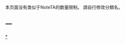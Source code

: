 {{CGroupH|name=魔法咪路咪路|desc=魔法咪路咪路}}<noinclude>[[Category:ACG公共轉換組模板|{{SUBPAGENAME}}]][[Category:魔法咪路咪路|*]]

本页面没有类似于NoteTA的数量限制。
請自行修改分類名。

== 一 ==
</noinclude>
{{CItem|zh-hant:魔法咪路咪路;zh-tw:魔法咪路咪路;zh-hans:魔法咪路咪路;zh-hk:魔法小米路;zh-mo:魔法小米路;|desc=转换说明|original=}}
{{CItem|zh-hant:咪路;zh-tw:咪路;zh-hans:咪路;zh-hk:米路;zh-mo:米路;|desc=转换说明|original=}}
{{CItem|zh-hant:莉露姆;zh-tw:莉露姆;zh-hans:莉露姆;zh-hk:妮露;zh-mo:妮露;|desc=转换说明|original=}}
{{CItem|zh-tw:亞西吉;zh-hant:亞西吉;zh-hans:亚西吉;zh-hk:也西;zh-mo:也西;|desc=转换说明|original=}}
{{CItem|zh-tw:姆路;zh-hant:姆路;zh-hans:姆路;zh-hk:蒙路;zh-mo:蒙路;|desc=转换说明|original=}}
{{CItem|zh-hans:沙西凯;zh-hk:沙仔;zh-tw:沙西凱;|desc=转换说明|original=}}
{{CItem|zh-hant:漢吉;zh-tw:漢吉;zh-hans:漢吉;zh-hk:阿祖;zh-mo:阿祖;|desc=转换说明|original=}}
{{CItem|zh-hant:亞美;zh-tw:亞美;zh-hans:亚美;zh-hk:小珊美;zh-mo:小珊美;|desc=转换说明|original=}}
{{CItem|zh-hant:帕比;zh-tw:帕比;zh-hans:帕比;zh-hk:菲菲;zh-mo:菲菲;|desc=转换说明|original=}}
{{CItem|zh-hant:阿克米;zh-tw:阿克米;zh-hans:阿克米;zh-hk:小魔精;zh-mo:小魔精;|desc=转换说明|original=}}
{{CItem|zh-hant:黑達克;zh-tw:黑達克;zh-hans:黑达克;zh-hk:黑首領;zh-mo:黑首領;|desc=转换说明|original=}}
{{CItem|zh-hant:惡魯莫團;zh-tw:惡魯莫團;zh-hans:恶鲁莫团;zh-hk:也西組;zh-mo:也西組;|desc=转换说明|original=}}
{{CItem|zh-hant:忍鏢;zh-tw:忍鏢;zh-hans:忍镖;zh-hk:老鼠仔;zh-mo:老鼠仔;|desc=转换说明|original=}}
{{CItem|zh-hant:瑞特;zh-tw:瑞特;zh-hans:瑞特;;zh-hk:納多;zh-mo:納多;|desc=转换说明|original=}}
{{CItem|zh-hant:貓熊達;zh-tw:貓熊達;zh-hans:熊貓達;zh-hk:熊貓;zh-mo:熊貓;|desc=转换说明|original=}}
{{CItem|zh-hant:瑪魯莫;zh-tw:瑪魯莫;zh-hans:玛鲁莫;zh-hk:馬魯;zh-mo:馬魯;|desc=转换说明|original=}}
{{CItem|zh-hant:莎莉雅;zh-tw:莎莉雅;zh-hans:莎莉雅;zh-hk:莎莉亞;zh-mo:莎莉亞;|desc=转换说明|original=}}
{{CItem|zh-hant:芭拉路;zh-tw:芭拉路;zh-hans:芭拉路;zh-hk:玫瑰路;zh-mo:玫瑰路;|desc=转换说明|original=}}
{{CItem|zh-hant:艾瑪老師;zh-tw:艾瑪老師;zh-hans:艾玛老师;zh-hk:一瑪老師;zh-mo:一瑪老師;|desc=转换说明|original=}}
{{CItem|zh-hant:沛達;zh-tw:沛達;zh-hans:沛达;zh-hk:彼得;zh-mo:彼得;|desc=转换说明|original=}}
{{CItem|zh-hant:曼波;zh-tw:曼波;zh-hans:曼波;zh-hk:曼寶;zh-mo:曼寶;|desc=转换说明|original=}}
{{CItem|zh-hant:美美;zh-tw:美美;zh-hans:美美;zh-hk:彼基;zh-mo:彼基;|desc=转换说明|original=}}
{{CItem|zh-hant:卡賓;zh-tw:卡賓;zh-hans:卡宾;zh-hk:黑仔;zh-mo:黑仔;|desc=转换说明|original=}}
{{CItem|zh-hant:英澤;zh-tw:英澤;zh-hans:英泽;zh-hk:委員長;zh-mo:委員長;|desc=转换说明|original=}}
{{CItem|zh-hant:阿默;zh-tw:阿默;zh-hans:阿默;zh-hk:啞仔;zh-mo:啞仔;|desc=转换说明|original=}}
{{CItem|zh-hant:米夢夢;zh-tw:米夢夢;zh-hans:米梦梦;zh-hk:摩摩店長;zh-mo:摩摩店長;|desc=转换说明|original=}}
{{CItem|zh-hant:甜夢夢;zh-tw:甜夢夢;zh-hans:甜梦梦;zh-hk:雲摩摩;zh-mo:雲摩摩;|desc=转换说明|original=}}
{{CItem|zh-hant:歐德美;zh-tw:歐德美;zh-hans:欧德美;zh-hk:嬌嬌仔;zh-mo:嬌嬌仔;|desc=转换说明|original=}}
{{CItem|zh-hant:卡夢夢;zh-tw:卡夢夢;zh-hans:卡梦梦;zh-hk:卡摩摩;zh-mo:卡摩摩;|desc=转换说明|original=}}
{{CItem|zh-hant:咕嚕咪族;zh-tw:咕嚕咪族;zh-hans:咕噜咪族;zh-hk:公仔族;zh-mo:公仔族;|desc=转换说明|original=}}
{{CItem|zh-tw:金泰;zh-hant:金泰;zh-hans:金泰;zh-hk:金太;zh-mo:金太;|desc=转换说明|original=}}
{{CItem|zh-hant:達達;zh-tw:達達;zh-cn:达达;zh-hk:冬泰;zh-mo:冬泰;|desc=转换说明|original=}}
{{CItem|zh-hant:蓋亞族;zh-tw:蓋亞族;zh-hans:盖亚族;zh-hk:佳亞族;zh-mo:佳亞族;|desc=转换说明|original=}}
{{CItem|zh-hant:小飛;zh-tw:小飛;zh-cn:小飞;zh-hk:小火;zh-mo:小火;|desc=转换说明|original=}}
{{CItem|zh-hant:小酷;zh-tw:小酷;zh-cn:小酷;zh-hk:小水;zh-mo:小水;|desc=转换说明|original=}}
{{CItem|zh-hant:小威;zh-tw:小威;zh-cn:小威;zh-hk:小風;zh-mo:小風;|desc=转换说明|original=}}
{{CItem|zh-hant:小咚;zh-tw:小咚;zh-cn:小咚;zh-hk:小土;zh-mo:小土;|desc=转换说明|original=}}
{{CItem|zh-hant:小碧;zh-tw:小碧;zh-cn:小碧;zh-hk:小雲;zh-mo:小雲;|desc=转换说明|original=}}
{{CItem|zh-hant:托魯;zh-tw:托魯;zh-cn:托鲁;zh-hk:多布魯;zh-mo:多布魯;|desc=转换说明|original=}}
{{CItem|zh-hant:阿悟;zh-tw:阿悟;zh-hans:阿悟;zh-hk:沙多魯;zh-mo:沙多魯;|desc=转换说明|original=}}
{{CItem|zh-hant:阿滿;zh-tw:阿滿;zh-hans:阿满;zh-hk:米芝魯;zh-mo:米芝魯;|desc=转换说明|original=}}
{{CItem|zh-hant:小曆;zh-tw:小曆;zh-hans:小历;zh-hk:小玲;zh-mo:小玲;|desc=转换说明|original=}}
{{CItem|zh-hant:巧克力雲;zh-tw:巧克力雲;zh-hans:巧克力雲;zh-hk:飄飄朱古力;;zh-mo:飄飄朱古力;;|desc=转换说明|original=}}<noinclude>
<!--以下请自行添加／以下請自行添加-->
</noinclude>{{CGroupF}}